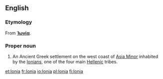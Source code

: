 ==English==
{{wikipedia}}

===Etymology===
From {{etyl|grc|en}} '''[[Ἰωνία]]'''.

===Proper noun===
{{en-proper noun}}

# {{context|historical|lang=en}} An Ancient Greek settlement on the west coast of [[Asia Minor]] inhabited by the [[Ionian]]s, one of the four main [[Hellenic]] tribes.

[[et:Ionia]]
[[fr:Ionia]]
[[io:Ionia]]
[[pl:Ionia]]
[[fi:Ionia]]